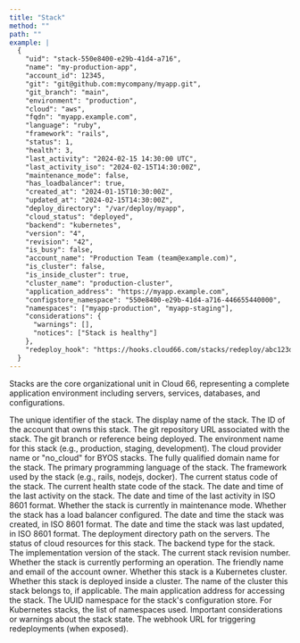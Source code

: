```yaml
---
title: "Stack"
method: ""
path: ""
example: |
  {
    "uid": "stack-550e8400-e29b-41d4-a716",
    "name": "my-production-app",
    "account_id": 12345,
    "git": "git@github.com:mycompany/myapp.git",
    "git_branch": "main",
    "environment": "production",
    "cloud": "aws",
    "fqdn": "myapp.example.com",
    "language": "ruby",
    "framework": "rails",
    "status": 1,
    "health": 3,
    "last_activity": "2024-02-15 14:30:00 UTC",
    "last_activity_iso": "2024-02-15T14:30:00Z",
    "maintenance_mode": false,
    "has_loadbalancer": true,
    "created_at": "2024-01-15T10:30:00Z",
    "updated_at": "2024-02-15T14:30:00Z",
    "deploy_directory": "/var/deploy/myapp",
    "cloud_status": "deployed",
    "backend": "kubernetes",
    "version": "4",
    "revision": "42",
    "is_busy": false,
    "account_name": "Production Team (team@example.com)",
    "is_cluster": false,
    "is_inside_cluster": true,
    "cluster_name": "production-cluster",
    "application_address": "https://myapp.example.com",
    "configstore_namespace": "550e8400-e29b-41d4-a716-446655440000",
    "namespaces": ["myapp-production", "myapp-staging"],
    "considerations": {
      "warnings": [],
      "notices": ["Stack is healthy"]
    },
    "redeploy_hook": "https://hooks.cloud66.com/stacks/redeploy/abc123def456"
  }
---
```


Stacks are the core organizational unit in Cloud 66, representing a complete application environment including servers, services, databases, and configurations.

<Model>
    <ModelProperty name="uid" type="string">
        The unique identifier of the stack.
    </ModelProperty>
    <ModelProperty name="name" type="string">
        The display name of the stack.
    </ModelProperty>
    <ModelProperty name="account_id" type="integer">
        The ID of the account that owns this stack.
    </ModelProperty>
    <ModelProperty name="git" type="string">
        The git repository URL associated with the stack.
    </ModelProperty>
    <ModelProperty name="git_branch" type="string">
        The git branch or reference being deployed.
    </ModelProperty>
    <ModelProperty name="environment" type="string">
        The environment name for this stack (e.g., production, staging, development).
    </ModelProperty>
    <ModelProperty name="cloud" type="string">
        The cloud provider name or "no_cloud" for BYOS stacks.
    </ModelProperty>
    <ModelProperty name="fqdn" type="string">
        The fully qualified domain name for the stack.
    </ModelProperty>
    <ModelProperty name="language" type="string">
        The primary programming language of the stack.
    </ModelProperty>
    <ModelProperty name="framework" type="string">
        The framework used by the stack (e.g., rails, nodejs, docker).
    </ModelProperty>
    <ModelProperty name="status" type="integer">
        The current status code of the stack.
    </ModelProperty>
    <ModelProperty name="health" type="integer">
        The current health state code of the stack.
    </ModelProperty>
    <ModelProperty name="last_activity" type="string">
        The date and time of the last activity on the stack.
    </ModelProperty>
    <ModelProperty name="last_activity_iso" type="datetime">
        The date and time of the last activity in ISO 8601 format.
    </ModelProperty>
    <ModelProperty name="maintenance_mode" type="boolean">
        Whether the stack is currently in maintenance mode.
    </ModelProperty>
    <ModelProperty name="has_loadbalancer" type="boolean">
        Whether the stack has a load balancer configured.
    </ModelProperty>
    <ModelProperty name="created_at" type="datetime">
        The date and time the stack was created, in ISO 8601 format.
    </ModelProperty>
    <ModelProperty name="updated_at" type="datetime">
        The date and time the stack was last updated, in ISO 8601 format.
    </ModelProperty>
    <ModelProperty name="deploy_directory" type="string">
        The deployment directory path on the servers.
    </ModelProperty>
    <ModelProperty name="cloud_status" type="string">
        The status of cloud resources for this stack.
    </ModelProperty>
    <ModelProperty name="backend" type="string">
        The backend type for the stack.
    </ModelProperty>
    <ModelProperty name="version" type="string">
        The implementation version of the stack.
    </ModelProperty>
    <ModelProperty name="revision" type="string">
        The current stack revision number.
    </ModelProperty>
    <ModelProperty name="is_busy" type="boolean">
        Whether the stack is currently performing an operation.
    </ModelProperty>
    <ModelProperty name="account_name" type="string">
        The friendly name and email of the account owner.
    </ModelProperty>
    <ModelProperty name="is_cluster" type="boolean">
        Whether this stack is a Kubernetes cluster.
    </ModelProperty>
    <ModelProperty name="is_inside_cluster" type="boolean">
        Whether this stack is deployed inside a cluster.
    </ModelProperty>
    <ModelProperty name="cluster_name" type="string">
        The name of the cluster this stack belongs to, if applicable.
    </ModelProperty>
    <ModelProperty name="application_address" type="string">
        The main application address for accessing the stack.
    </ModelProperty>
    <ModelProperty name="configstore_namespace" type="string">
        The UUID namespace for the stack's configuration store.
    </ModelProperty>
    <ModelProperty name="namespaces" type="array">
        For Kubernetes stacks, the list of namespaces used.
    </ModelProperty>
    <ModelProperty name="considerations" type="object">
        Important considerations or warnings about the stack state.
    </ModelProperty>
    <ModelProperty name="redeploy_hook" type="string">
        The webhook URL for triggering redeployments (when exposed).
    </ModelProperty>
</Model>